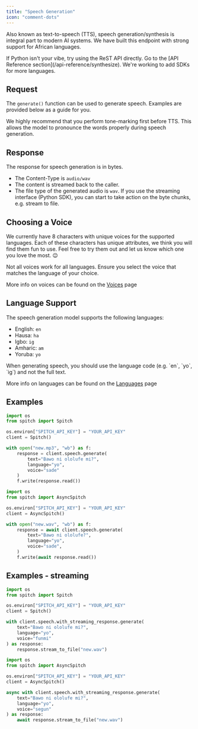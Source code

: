 ```yaml
---
title: "Speech Generation"
icon: "comment-dots"
---
```


Also known as text-to-speech (TTS), speech generation/synthesis is integral part to modern AI systems. We have built this endpoint with strong support for African languages.

<Tip>
  If Python isn't your vibe, try using the ReST API directly. Go to the [API Reference section](/api-reference/synthesize).
  We're working to add SDKs for more languages.
</Tip>

## Request

The `generate()` function can be used to generate speech. Examples are provided below as a guide for you.

<Info>
  We highly recommend that you perform tone-marking first before TTS. This allows the model to pronounce the words properly during speech generation.
</Info>

## Response

The response for speech generation is in bytes.

- The Content-Type is `audio/wav`
- The content is streamed back to the caller.
- The file type of the generated audio is `wav`.
  If you use the streaming interface (Python SDK), you can start to take action on the byte chunks, e.g. stream to file.

## Choosing a Voice

We currently have 8 characters with unique voices for the supported languages.
Each of these characters has unique attributes, we think you will find them fun to use. Feel free to try them out and let us know which one you love the most. 😉

<Note>
  Not all voices work for all languages. Ensure you select the voice that matches the language of your choice.

  More info on voices can be found on the [Voices](/concepts/voices) page
</Note>

## Language Support

The speech generation model supports the following languages:

- English: `en`
- Hausa: `ha`
- Igbo: `ig`
- Amharic: `am`
- Yoruba: `yo`

<Note>
  When generating speech, you should use the language code (e.g. `en`, `yo`, `ig`) and not the full text.

  More info on languages can be found on the [Languages](/concepts/languages) page
</Note>

## Examples

<CodeGroup>

```python Python
import os
from spitch import Spitch

os.environ["SPITCH_API_KEY"] = "YOUR_API_KEY"
client = Spitch()

with open("new.mp3", "wb") as f:
    response = client.speech.generate(
        text="Bawo ni ololufe mi?",
        language="yo",
        voice="sade"
    )
    f.write(response.read())
```


```python Python (async)
import os
from spitch import AsyncSpitch

os.environ["SPITCH_API_KEY"] = "YOUR_API_KEY"
client = AsyncSpitch()

with open("new.wav", "wb") as f:
    response = await client.speech.generate(
        text="Bawo ni ololufe?",
        language="yo",
        voice="sade",
    )
    f.write(await response.read())
```

</CodeGroup>

## Examples - streaming

<CodeGroup>

```python Python
import os
from spitch import Spitch

os.environ["SPITCH_API_KEY"] = "YOUR_API_KEY"
client = Spitch()

with client.speech.with_streaming_response.generate(
    text="Bawo ni ololufe mi?",
    language="yo",
    voice="funmi"
) as response:
    response.stream_to_file("new.wav")
```


```python Python (async)
import os
from spitch import AsyncSpitch

os.environ["SPITCH_API_KEY"] = "YOUR_API_KEY"
client = AsyncSpitch()

async with client.speech.with_streaming_response.generate(
    text="Bawo ni ololufe mi?",
    language="yo",
    voice="segun"
) as response:
    await response.stream_to_file("new.wav")
```

</CodeGroup>